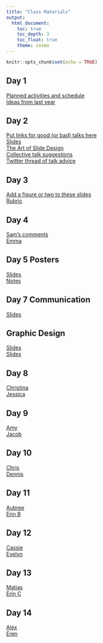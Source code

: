 ```yaml
---
title: "Class Materials"
output: 
  html_document:
    toc: true
    toc_depth: 3
    toc_float: true
    theme: cosmo
---
```


```r
knitr::opts_chunk$set(echo = TRUE)
```

## Day 1   
[Planned activities and schedule](https://docs.google.com/document/d/1puRNCsQRTlHwsrQzMx1K0BLS7aK1j_CpcpULkJeDLas/edit?usp=sharing)  
[Ideas from last year](https://rachelss.github.io/BES600Spring19/materials.html)

## Day 2  
[Put links for good (or bad) talks here](https://docs.google.com/document/d/141Xca-tZrS0twbX6-JorSQ3uaRot1NJvSsInXE0BNAY/edit?usp=sharing)  
[Slides](https://docs.google.com/presentation/d/1vY2E6DXLLXylZoJJZY-x1BXP_WHOQrQLUXuWEt8FSPk/edit?usp=sharing)  
[The Art of Slide Design](https://missgeeky.com/2017/08/04/the-art-of-slide-design/)  
[Collective talk suggestions](https://docs.google.com/document/d/1BzEFQtv1RVr5g_TodmMdfMOjRlS-mOlmdNBe82T_rC8/edit?usp=sharing)  
[Twitter thread of talk advice](https://twitter.com/DocHPJones/status/1222218777456234496?s=20)

## Day 3  
[Add a figure or two to these slides](https://docs.google.com/presentation/d/1EU72TjQ2TCL84kiBZdi4RqmZW1KvI9AtfYyfsIY1b5I/edit?usp=sharing)  
[Rubric](https://docs.google.com/document/d/1Q2jbiM1lM-jkY0VLTkEJVomGyErTiFeS45_Y_5EsacI/edit?usp=sharing)

## Day 4
[Sam's comments](https://docs.google.com/document/d/17dpvCOF1P6Q4WkPKLdkmQSpG84NBhIgo56NgzBljirE/edit?usp=sharing)  
[Emma](https://docs.google.com/document/d/10tmlBzmP0TP2NeOzeVo9ipdHY5loe-5Wfd2coKggZtM/edit?usp=sharing)

## Day 5 Posters
[Slides](howtomakeaposter.pdf)  
[Notes](https://docs.google.com/document/d/15HVkPMZ5ejGue5t3CMHHULcZ1f9mVBd910urwSZQ4i8/edit?usp=sharing)

## Day 7 Communication
[Slides](https://drive.google.com/file/d/1NegvHRJT4QVS8sNTbc7k_WdOMXdH8eac/view?usp=sharing)

## Graphic Design
[Slides](https://drive.google.com/file/d/1ME2UQZq6fVCUVlB4fcwX1Di0Ifa2xFy4/view?usp=sharing)  
[Slides]()

## Day 8
[Christina](https://docs.google.com/document/d/1O5Evke7ia716YPI4URV4YoVGS05pw5C1NkmEVLjCNPM/edit?usp=sharing)  
[Jessica](https://docs.google.com/document/d/1zz8yugOM9m7EoOYFX_8Uwaet6JcPOTGCWKx5NTe6dl0/edit?usp=sharing)

## Day 9
[Amy](https://docs.google.com/document/d/1nifLMHW-PcXwM43PdpMlJBYGf-vYuqGHTxnZ_p8JzDw/edit?usp=sharing)  
[Jacob](https://docs.google.com/document/d/1aVfWERacMfnJ0NtTF49y5_qRPohSIGPXvpa_g6OLuy4/edit?usp=sharing)

## Day 10
[Chris](https://docs.google.com/document/d/1OES7lWg4NxvDnGyvvv9BvGD7fGnOzzaplvaF9QHVVfc/edit?usp=sharing)  
[Dennis](https://docs.google.com/document/d/1qwkyhOV9tNsRLw8aB-b0TxkIsd1XRLs5yzYa0wxE20I/edit?usp=sharing)

## Day 11
[Aubree]()  
[Erin B]()

## Day 12
[Cassie]()  
[Evelyn]()

## Day 13
[Matias]()  
[Erin C]()

## Day 14
[Alex]()  
[Eren]()

